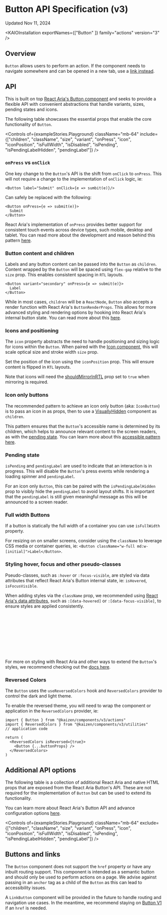 
<Meta title="Actions/Button/Button (v3)/API Specification" />

  # Button API Specification (v3)

  Updated Nov 11, 2024

<ResourceLinks
  sourceCode="https://github.com/cultureamp/kaizen-design-system/tree/main/packages/components/src/__actions__/Button/v3"
  figma="https://www.figma.com/design/eZKEE5kXbEMY3lx84oz8iN/%F0%9F%92%9C-Heart-UI-Kit?m=auto&t=a6VcoKBJx6snn0ut-1"
  ariaComponentPage="https://react-spectrum.adobe.com/react-aria/Button.html"
  designGuidelines="/?path=/docs/actions-button-v3-usage-guidelines--docs"
/>

<KAIOInstallation exportNames={["Button" ]} family="actions" version="3" />

## Overview

`Button` allows users to perform an action. If the component needs to navigate somewhere and can be opened in a new tab, use a [link instead](#buttons-and-links).

<Canvas of={exampleStories.Playground} />

## API

This is built on top [React Aria's Button component](https://react-spectrum.adobe.com/react-aria/Button.html#props) and seeks to provide a flexible API with convenient abstractions that handle variants, sizes, pending states and icons.

The following table showcases the essential props that enable the core functionality of `Button`.

<Controls of={exampleStories.Playground} className="mb-64" include={["children", "className",  "size", "variant", "onPress", "icon", "iconPosition", "isFullWidth", "isDisabled", "isPending", "isPendingLabelHidden",  "pendingLabel"]} />

### `onPress` vs `onClick`

One key change to the `Button`&apos;s API is the shift from `onClick` to `onPress`. This will not require a change to the implementation of `onClick` logic, ie:

```tsx
<Button label="Submit" onClick={e => sumbit(e)}/>
```

Can safely be replaced with the following:

```tsx
<Button onPress={e => submit(e)}>
  Submit
</Button>
```

React Aria&apos;s implementation of `onPress` provides better support for consistent touch events across device types, such mobile, desktop and tablet. You can read more about the development and reason behind this pattern [here](https://react-spectrum.adobe.com/blog/building-a-button-part-1.html#touch-interactions).


### Button content and children

Labels and any button content can be passed into the `Button` as `children`. Content wrapped by the `Button` will be spaced using `flex-gap` relative to the `size` prop. This enables consistent spacing in `RTL` layouts.

```tsx
<Button variant="secondary" onPress={e => submit(e)}>
  Label
</Button>
```

While in most cases, `children` will be a `ReactNode`, `Button` also accepts a render function with React Aria's `ButtonRenderProps`. This allows for more advanced styling and rendering options by hooking into React Aria's internal button state. You can read more about this [here](https://react-spectrum.adobe.com/react-aria/Button.html#styling).


### Icons and positioning

The `icon` property abstracts the need to handle positioning and sizing logic for icons within the `Button`. When paired with the [Icon component](/docs/illustrations-icon-icon-future-api-specification--docs), this will scale optical size and stroke width `size` prop.

<Canvas of={exampleStories.ButtonWithIcon} />

Set the position of the icon using the `iconPosition` prop. This will ensure content is flipped in `RTL` layouts.

<Canvas of={exampleStories.ButtonWithIconEnd} />

Note that icons will need the [shouldMirrorInRTL](/docs/illustrations-icon-icon-future-api-specification--docs#mirror-in-rtl) prop set to `true` when mirroring is required.


### Icon only buttons

The recommended pattern to achieve an icon only button (aka: `IconButton`) is to pass an icon in as props, then to use a [VisuallyHidden](/docs/components-visually-hidden--docs) component as `children`.

<Canvas of={exampleStories.IconButton} className="mb-32"  />

This pattern ensures that the `Button`'s accessible name is determined by its children, which helps to announce relevant content to the screen readers, as with the [pending state](#pending-state). You can learn more about this [accessible pattern here](https://cultureamp.atlassian.net/wiki/spaces/PA/pages/3833331831/Accessible+button+and+link+labels).

### Pending state

`isPending` and `pendingLabel` are used to indicate that an interaction is in progress. This will disable the `Button`'s press events while rendering a loading spinner and `pendingLabel`.

<Canvas of={specStories.PendingButton} />

For an icon only `Button`, this can be paired with the `isPendingLabelHidden` prop to visibly hide the `pendingLabel` to avoid layout shifts. It is important that the `pendingLabel` is still given meaningful message as this will be announced to a screen reader.

### Full width Buttons

If a button is statically the full width of a container you can use `isFullWidth` property.

<Canvas of={exampleStories.ButtonFullWidth} />

For resizing on on smaller screens, consider using the `className` to leverage CSS media or container queries, ie: `<Button className="w-full md:w-[initial]">Label</Button>`.


### Styling hover, focus and other pseudo-classes

Pseudo-classes, such as `:hover` or `:focus-visible`, are styled via data attributes that reflect React Aria's Button internal state, ie: `isHovered`, `isFocusVisible`.

When adding styles via the `className` prop, we recommended using [React Aria's data attributes](https://react-spectrum.adobe.com/react-aria/Button.html#styling), such as `:[data-hovered]` or `:[data-focus-visible]`, to ensure styles are applied consistently.

```css
/* From this: */
.button:hover {
  background-color: $color-gray-200;
}

/* To this: */
.button:[data-hovered] {
  background-color: $color-gray-200;
}
```

For more on styling with React Aria and other ways to extend the `Button`&apos;s styles, we recommend checking out the [docs here](https://react-spectrum.adobe.com/react-aria/Button.html#styling).


### Reversed Colors

The `Button` uses the `useReversedColors` hook and `ReversedColors` provider to control the dark and light theme.

<Canvas className="bg-purple-600 mb-24" of={exampleStories.ReversedButton} />

To enable the reversed theme, you will need to wrap the component or application in the `ReversedColors` provider, ie:

```tsx
import { Button } from "@kaizen/components/v3/actions"
import { ReversedColors } from "@kaizen/components/v3/utilities"
// application code

return (
  <ReversedColors isReversed={true}>
    <Button {...buttonProps} />
  </ReversedColors>
)
```

## Additional API options

The following table is a collection of additional React Aria and native HTML props that are exposed from the React Aria Button's API. These are not required for the implementation of `Button` but can be used to extend its functionality.

You can learn more about React Aria's Button API and advance configuration options [here](https://react-spectrum.adobe.com/react-aria/Button.html#props).

<Controls of={exampleStories.Playground} className="mb-64" exclude={["children", "className",  "size", "variant", "onPress", "icon", "iconPosition", "isFullWidth", "isDisabled", "isPending", "isPendingLabelHidden",  "pendingLabel"]}  />


## Buttons and links

The `Button` component does not support the `href` property or have any inbuilt routing support. This component is intended as a semantic button and should only be used to perform actions on a page. We advise against passing in an `anchor` tag as a child of the `Button` as this can lead to accessibility issues.

A `LinkButton` component will be provided in the future to handle routing and navigation use cases. In the meantime, we recommend staying on [Button V1](/docs/actions-button-button-v1--docs) if an `href` is needed.

